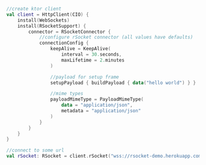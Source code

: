 ```kotlin
//create ktor client
val client = HttpClient(CIO) {
    install(WebSockets)
    install(RSocketSupport) {
        connector = RSocketConnector {
            //configure rSocket connector (all values have defaults)
            connectionConfig {
                keepAlive = KeepAlive(
                    interval = 30.seconds,
                    maxLifetime = 2.minutes
                )

                //payload for setup frame
                setupPayload { buildPayload { data("hello world") } }

                //mime types
                payloadMimeType = PayloadMimeType(
                    data = "application/json",
                    metadata = "application/json"
                )
            }
        }
    }
}

//connect to some url
val rSocket: RSocket = client.rSocket("wss://rsocket-demo.herokuapp.com/rsocket")
```

